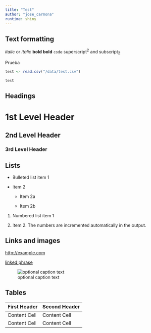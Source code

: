 ```yaml
---
title: "Test"
author: "jose_carmona"
runtime: shiny
---
```


Text formatting
------------------------------------------------------------

*italic*  or _italic_
**bold**   __bold__
`code`
superscript^2^ and subscript~2~

Prueba

```r
test <- read.csv("/data/test.csv")

test
```

Headings
------------------------------------------------------------

# 1st Level Header

## 2nd Level Header

### 3rd Level Header

Lists
------------------------------------------------------------

*   Bulleted list item 1

*   Item 2

    * Item 2a

    * Item 2b

1.  Numbered list item 1

1.  Item 2. The numbers are incremented automatically in the output.

Links and images
------------------------------------------------------------

<http://example.com>

[linked phrase](http://example.com)

![optional caption text](path/to/img.png)

Tables
------------------------------------------------------------

First Header  | Second Header
------------- | -------------
Content Cell  | Content Cell
Content Cell  | Content Cell
